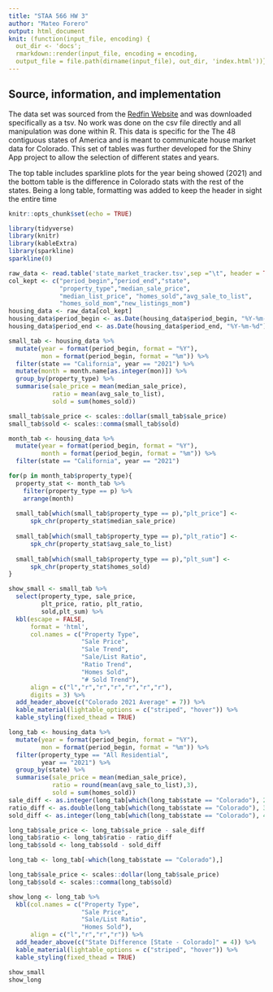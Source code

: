 ```yaml
---
title: "STAA 566 HW 3"
author: "Mateo Forero"
output: html_document
knit: (function(input_file, encoding) {
  out_dir <- 'docs';
  rmarkdown::render(input_file, encoding = encoding,
  output_file = file.path(dirname(input_file), out_dir, 'index.html'))})
---
```


## Source, information, and implementation
The data set was sourced from the [Redfin Website](https://www.redfin.com/news/data-center/) and was downloaded specifically as a tsv. No work was done on the csv file directly and all manipulation was done within R. This data is specific for the The 48 contiguous states of America and is meant to communicate house market data for Colorado. This set of tables was further developed for the Shiny App project to allow the selection of different states and years.  

The top table includes sparkline plots for the year being showed (2021) and the bottom table is the difference in Colorado stats with the rest of the states. Being a long table, formatting was added to keep the header in sight the entire time

```r
knitr::opts_chunk$set(echo = TRUE)
```

```r
library(tidyverse)
library(knitr)
library(kableExtra)
library(sparkline)
sparkline(0)
```


```r
raw_data <- read.table('state_market_tracker.tsv',sep ="\t", header = TRUE)
col_kept <- c("period_begin","period_end","state",
              "property_type","median_sale_price",
              "median_list_price", "homes_sold","avg_sale_to_list",
              "homes_sold_mom","new_listings_mom")
housing_data <- raw_data[col_kept]
housing_data$period_begin <- as.Date(housing_data$period_begin, "%Y-%m-%d")
housing_data$period_end <- as.Date(housing_data$period_end, "%Y-%m-%d")
```


```r
small_tab <- housing_data %>% 
  mutate(year = format(period_begin, format = "%Y"), 
         mon = format(period_begin, format = "%m")) %>%
  filter(state == "California", year == "2021") %>%
  mutate(month = month.name[as.integer(mon)]) %>%
  group_by(property_type) %>%
  summarise(sale_price = mean(median_sale_price),
            ratio = mean(avg_sale_to_list),
            sold = sum(homes_sold))

small_tab$sale_price <- scales::dollar(small_tab$sale_price)
small_tab$sold <- scales::comma(small_tab$sold)

month_tab <- housing_data %>% 
  mutate(year = format(period_begin, format = "%Y"), 
         month = format(period_begin, format = "%m")) %>%
  filter(state == "California", year == "2021")

for(p in month_tab$property_type){
  property_stat <- month_tab %>%
    filter(property_type == p) %>%
    arrange(month)
  
  small_tab[which(small_tab$property_type == p),"plt_price"] <- 
      spk_chr(property_stat$median_sale_price)
  
  small_tab[which(small_tab$property_type == p),"plt_ratio"] <- 
      spk_chr(property_stat$avg_sale_to_list)
  
  small_tab[which(small_tab$property_type == p),"plt_sum"] <- 
      spk_chr(property_stat$homes_sold)
}

show_small <- small_tab %>%
  select(property_type, sale_price,
         plt_price, ratio, plt_ratio,
         sold,plt_sum) %>%
  kbl(escape = FALSE,
      format = 'html',
      col.names = c("Property Type",
                    "Sale Price",
                    "Sale Trend",
                    "Sale/List Ratio",
                    "Ratio Trend",
                    "Homes Sold",
                    "# Sold Trend"),
      align = c("l","r","r","r","r","r","r"),
      digits = 3) %>%
  add_header_above(c("Colorado 2021 Average" = 7)) %>%
  kable_material(lightable_options = c("striped", "hover")) %>%
  kable_styling(fixed_thead = TRUE)

```

```r
long_tab <- housing_data %>% 
  mutate(year = format(period_begin, format = "%Y"), 
         mon = format(period_begin, format = "%m")) %>%
  filter(property_type == "All Residential",
         year == "2021") %>%
  group_by(state) %>%
  summarise(sale_price = mean(median_sale_price),
            ratio = round(mean(avg_sale_to_list),3),
            sold = sum(homes_sold))
sale_diff <- as.integer(long_tab[which(long_tab$state == "Colorado"), 2])
ratio_diff <- as.double(long_tab[which(long_tab$state == "Colorado"), 3])
sold_diff <- as.integer(long_tab[which(long_tab$state == "Colorado"), 4])

long_tab$sale_price <- long_tab$sale_price - sale_diff
long_tab$ratio <- long_tab$ratio - ratio_diff
long_tab$sold <- long_tab$sold - sold_diff

long_tab <- long_tab[-which(long_tab$state == "Colorado"),]

long_tab$sale_price <- scales::dollar(long_tab$sale_price)
long_tab$sold <- scales::comma(long_tab$sold)

show_long <- long_tab %>%
  kbl(col.names = c("Property Type",
                    "Sale Price",
                    "Sale/List Ratio",
                    "Homes Sold"),
      align = c("l","r","r","r")) %>%
  add_header_above(c("State Difference [State - Colorado]" = 4)) %>%
  kable_material(lightable_options = c("striped", "hover")) %>%
  kable_styling(fixed_thead = TRUE)

```


```r
show_small
show_long
```





